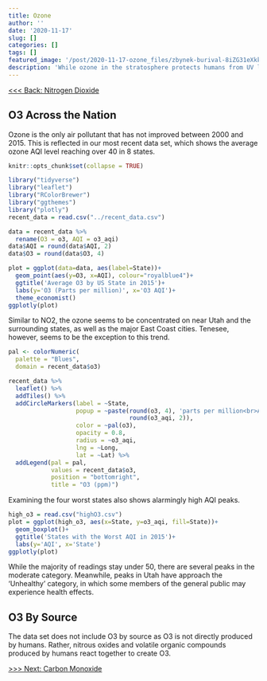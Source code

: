 ```yaml
---
title: Ozone
author: ''
date: '2020-11-17'
slug: []
categories: []
tags: []
featured_image: '/post/2020-11-17-ozone_files/zbynek-burival-8iZG31eXkks-unsplash.jpg'
description: 'While ozone in the stratosphere protects humans from UV light, ground-level ozone can cause chest pain, coughing, throat irritation and congestion.'
---
```

[<<< Back: Nitrogen Dioxide](/post/2020-11-17-nitrogen-dioxide_files)  

## O3 Across the Nation

Ozone is the only air pollutant that has not improved between 2000 and 2015.
This is reflected in our most recent data set, which shows the average ozone
AQI level reaching over 40 in 8 states. 


```r
knitr::opts_chunk$set(collapse = TRUE)
```

```r
library("tidyverse")
library("leaflet")
library("RColorBrewer")
library("ggthemes")
library("plotly")
recent_data = read.csv("../recent_data.csv")
```

```r
data = recent_data %>%
  rename(O3 = o3, AQI = o3_aqi)
data$AQI = round(data$AQI, 2)
data$O3 = round(data$O3, 4)

plot = ggplot(data=data, aes(label=State))+
  geom_point(aes(y=O3, x=AQI), colour="royalblue4")+
  ggtitle('Average O3 by US State in 2015')+ 
  labs(y='O3 (Parts per million)', x='O3 AQI')+
  theme_economist()
ggplotly(plot)
```

Similar to NO2, the ozone seems to be concentrated on near Utah and the
surrounding states, as well as the major East Coast cities. Tenesee, however,
seems to be the exception to this trend.


```r

pal <- colorNumeric(
  palette = "Blues",
  domain = recent_data$o3)

recent_data %>%
  leaflet() %>%
  addTiles() %>%
  addCircleMarkers(label = ~State,
                   popup = ~paste(round(o3, 4), 'parts per million<br>AQI: ', 
                                  round(o3_aqi, 2)),
                   color = ~pal(o3),
                   opacity = 0.8,
                   radius = ~o3_aqi,
                   lng = ~Long,
                   lat = ~Lat) %>%
  addLegend(pal = pal, 
            values = recent_data$o3, 
            position = "bottomright", 
            title = "O3 (ppm)")

```

Examining the four worst states also shows alarmingly high AQI peaks.

```r
high_o3 = read.csv("highO3.csv")
plot = ggplot(high_o3, aes(x=State, y=o3_aqi, fill=State))+ 
  geom_boxplot()+
  ggtitle('States with the Worst AQI in 2015')+ 
  labs(y='AQI', x='State')
ggplotly(plot)
```

While the majority of readings stay under 50, there are several peaks in the 
moderate category. Meanwhile, peaks in Utah have approach the 'Unhealthy' 
category, in which some members of the general public may experience health 
effects.

## O3 By Source 

The data set does not include O3 by source as O3 is not directly produced
by humans. Rather, nitrous oxides and volatile organic compounds produced
by humans react together to create O3.

[>>> Next: Carbon Monoxide](/post/2020-11-19-carbon-monoxide_files)   